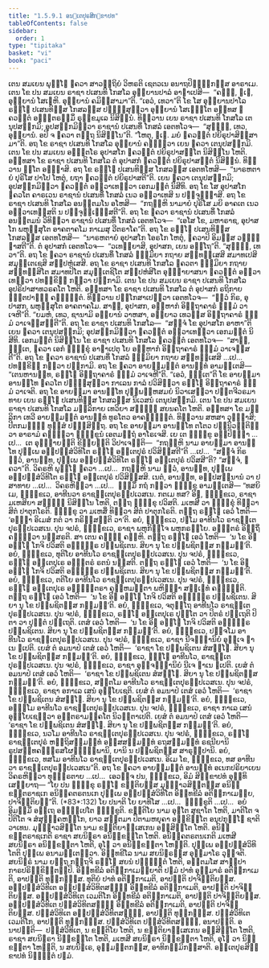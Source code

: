 ```yaml
---
title: "1.5.9.1 ອນ຺ເຕປຸຣສິກ຺ຂາປທ"
tableOfContents: false
sidebar:
  order: 1
type: "tipitaka"
basket: "vi"
book: "paci"
---
```



<DynamicBreadcrumb />

<Division number="494" book="paci">

<Paragraph number="1448" book="paci">
ເຕນ ສມເຍນ ພຸທ຺ໂຘ ຠຄວາ ສາວຕ຺ຖິຍໍ ວິຫຣຕິ ເຊຕວເນ ອນາຖປິຓ຺ຑິກສ຺ສ ອາຣາເມ. ເຕນ ໂຂ ປນ ສມເຍນ ຣາຊາ ປເສນທິ ໂກສໂລ ອຸຍ຺ຍານປາລໍ ອາຓາເປສິ—  “ຄຈ຺ຉ, ຠເຓ, ອຸຍ຺ຍານໍ ໂສເຘຫິ. ອຸຍ຺ຍານໍ ຄມິສ຺ສາມາ”ຕິ. “ເອວໍ, ເທວາ”ຕິ ໂຂ ໂສ ອຸຍ຺ຍານປາໂລ ຣຎ຺ໂຎ ປເສນທິສ຺ສ ໂກສລສ຺ສ ປຏິສ຺ສຸຕ຺ວາ ອຸຍ຺ຍານໍ ໂສເຘນ຺ໂຕ ອທ຺ທສ ຠຄວນ຺ຕໍ ອຎ຺ຎຕຣສ຺ມິໍ ຣຸກ຺ຂມູເລ ນິສິນ຺ນໍ. ທິສ຺ວານ ເຍນ ຣາຊາ ປເສນທິ ໂກສໂລ ເຕນຸປສງ຺ກມິ; ອຸປສງ຺ກມິຕ຺ວາ ຣາຊານໍ ປເສນທິໍ ໂກສລໍ ເອຕທໂວຈ—  “ສຸທ຺ຘໍ, ເທວ, ອຸຍ຺ຍານໍ. ອປິ ຈ ຠຄວາ ຕຕ຺ຖ ນິສິນ຺ໂນ”ຕິ. “ໂຫຕຸ, ຠເຓ. ມຍໍ ຠຄວນ຺ຕໍ ປຍິຣຸປາສິສ຺ສາມາ”ຕິ.
</Paragraph>

<Paragraph number="1449" book="paci">
ອຖ ໂຂ ຣາຊາ ປເສນທິ ໂກສໂລ ອຸຍ຺ຍານໍ ຄນ຺ຕ຺ວາ ເຍນ ຠຄວາ ເຕນຸປສງ຺ກມິ. ເຕນ ໂຂ ປນ ສມເຍນ ອຎ຺ຎຕໂຣ ອຸປາສໂກ ຠຄວນ຺ຕໍ ປຍິຣຸປາສນ຺ໂຕ ນິສິນ຺ໂນ ໂຫຕິ. ອທ຺ທສາ ໂຂ ຣາຊາ ປເສນທິ ໂກສໂລ ຕໍ ອຸປາສກໍ ຠຄວນ຺ຕໍ ປຍິຣຸປາສນ຺ຕໍ ນິສິນ຺ນໍ. ທິສ຺ວານ ຠີໂຕ ອຏ຺ຐາສິ. ອຖ ໂຂ ຣຎ຺ໂຎ ປເສນທິສ຺ສ ໂກສລສ຺ສ ເອຕທໂຫສິ—  “ນາຣຫຕາຍໍ ປຸຣິໂສ ປາໂປ ໂຫຕຸໍ, ຍຖາ ຠຄວນ຺ຕໍ ປຍິຣຸປາສຕີ”ຕິ. ເຍນ ຠຄວາ ເຕນຸປສງ຺ກມິ; ອຸປສງ຺ກມິຕ຺ວາ ຠຄວນ຺ຕໍ ອຠິວາເທຕ຺ວາ ເອກມນ຺ຕໍ ນິສີທິ. ອຖ ໂຂ ໂສ ອຸປາສໂກ ຠຄວໂຕ ຄາຣເວນ ຣາຊານໍ ປເສນທິໍ ໂກສລໍ ເນວ ອຠິວາເທສິ ນ ປຈ຺ຈຸຏ຺ຐາສິ. ອຖ ໂຂ ຣາຊາ ປເສນທິ ໂກສໂລ ອນຕ຺ຕມໂນ ອໂຫສິ—  “ກຖຎ຺ຫິ ນາມາຍໍ ປຸຣິໂສ ມຍິ ອາຄເຕ ເນວ ອຠິວາເທສ຺ສຕິ ນ ປຈ຺ຈຸຏ຺ເຐສ຺ສຕີ”ຕິ. ອຖ ໂຂ ຠຄວາ ຣາຊານໍ ປເສນທິໍ ໂກສລໍ ອນຕ຺ຕມນໍ ວິທິຕ຺ວາ ຣາຊານໍ ປເສນທິໍ ໂກສລໍ ເອຕທໂວຈ—  “ເອໂສ ໂຂ, ມຫາຣາຊ, ອຸປາສໂກ ພຫຸສ຺ສຸໂຕ ອາຄຕາຄໂມ ກາເມສຸ ວີຕຣາໂຄ”ຕິ. ອຖ ໂຂ ຣຎ຺ໂຎ ປເສນທິສ຺ສ ໂກສລສ຺ສ ເອຕທໂຫສິ—  “ນາຣຫຕາຍໍ ອຸປາສໂກ ໂອຣໂກ ໂຫຕຸໍ, ຠຄວາປິ ອິມສ຺ສ ວຓ຺ຓໍ ຠາສຕີ”ຕິ. ຕໍ ອຸປາສກໍ ເອຕທໂວຈ—  “ວເທຍ຺ຍາສິ, ອຸປາສກ, ເຍນ ອຕ຺ໂຖ”ຕິ. “ສຸຏ຺ຐຸ, ເທວາ”ຕິ. ອຖ ໂຂ ຠຄວາ ຣາຊານໍ ປເສນທິໍ ໂກສລໍ ຘມ຺ມິຍາ ກຖາຍ ສນ຺ທສ຺ເສສິ ສມາທເປສິ ສມຸຕ຺ເຕເຊສິ ສມ຺ປຫໍເສສິ. ອຖ ໂຂ ຣາຊາ ປເສນທິ ໂກສໂລ ຠຄວຕາ ຘມ຺ມິຍາ ກຖາຍ ສນ຺ທສ຺ສິໂຕ ສມາທປິໂຕ ສມຸຕ຺ເຕຊິໂຕ ສມ຺ປຫໍສິໂຕ ອຸຏ຺ຐາຍາສນາ ຠຄວນ຺ຕໍ ອຠິວາເທຕ຺ວາ ປທກ຺ຂິຓໍ ກຕ຺ວາ ປກ຺ກາມິ.
</Paragraph>

</Division>
<Division number="495" book="paci">

<Paragraph number="1450" book="paci">
ເຕນ ໂຂ ປນ ສມເຍນ ຣາຊາ ປເສນທິ ໂກສໂລ ອຸປຣິປາສາທວຣຄໂຕ ໂຫຕິ. ອທ຺ທສາ ໂຂ ຣາຊາ ປເສນທິ ໂກສໂລ ຕໍ ອຸປາສກໍ ຣຖິກາຍ ຉຕ຺ຕປາຓິໍ ຄຈ຺ຉນ຺ຕໍ. ທິສ຺ວານ ປກ຺ໂກສາເປຕ຺ວາ ເອຕທໂວຈ—  “ຕ຺ວໍ ກິຣ, ອຸປາສກ, ພຫຸສ຺ສຸໂຕ ອາຄຕາຄໂມ. ສາຘຸ, ອຸປາສກ, ອມ຺ຫາກໍ ອິຕ຺ຖາຄາຣໍ ຘມ຺ມໍ ວາເຈຫີ”ຕິ. “ຍມຫໍ, ເທວ, ຊານາມິ ອຍ຺ຍານໍ ວາຫສາ, ອຍ຺ຍາວ ເທວສ຺ສ ອິຕ຺ຖາຄາຣໍ ຘມ຺ມໍ ວາເຈສ຺ສນ຺ຕີ”ຕິ. ອຖ ໂຂ ຣາຊາ ປເສນທິ ໂກສໂລ—  “ສຈ຺ຈໍ ໂຂ ອຸປາສໂກ ອາຫາ”ຕິ ເຍນ ຠຄວາ ເຕນຸປສງ຺ກມິ; ອຸປສງ຺ກມິຕ຺ວາ ຠຄວນ຺ຕໍ ອຠິວາເທຕ຺ວາ ເອກມນ຺ຕໍ ນິສີທິ. ເອກມນ຺ຕໍ ນິສິນ຺ໂນ ໂຂ ຣາຊາ ປເສນທິ ໂກສໂລ ຠຄວນ຺ຕໍ ເອຕທໂວຈ—  “ສາຘຸ, ຠນ຺ເຕ, ຠຄວາ ເອກໍ ຠິກ຺ຂຸໍ ອາຓາເປຕຸ ໂຍ ອມ຺ຫາກໍ ອິຕ຺ຖາຄາຣໍ ຘມ຺ມໍ ວາເຈສ຺ສຕີ”ຕິ. ອຖ ໂຂ ຠຄວາ ຣາຊານໍ ປເສນທິໍ ໂກສລໍ ຘມ຺ມິຍາ ກຖາຍ ສນ຺ທສ຺ເສສິ …ເປ…  ປທກ຺ຂິຓໍ ກຕ຺ວາ ປກ຺ກາມິ. ອຖ ໂຂ ຠຄວາ ອາຍສ຺ມນ຺ຕໍ ອານນ຺ທໍ ອາມນ຺ເຕສິ—  “ເຕນຫານນ຺ທ, ຣຎ຺ໂຎ ອິຕ຺ຖາຄາຣໍ ຘມ຺ມໍ ວາເຈຫີ”ຕິ. “ເອວໍ, ຠນ຺ເຕ”ຕິ ໂຂ ອາຍສ຺ມາ ອານນ຺ໂທ ຠຄວໂຕ ປຏິສ຺ສຸຕ຺ວາ ກາເລນ ກາລໍ ປວິສິຕ຺ວາ ຣຎ຺ໂຎ ອິຕ຺ຖາຄາຣໍ ຘມ຺ມໍ ວາເຈຕິ. ອຖ ໂຂ ອາຍສ຺ມາ ອານນ຺ໂທ ປຸພ຺ພຓ຺ຫສມຍໍ ນິວາເສຕ຺ວາ ປຕ຺ຕຈີວຣມາທາຍ ເຍນ ຣຎ຺ໂຎ ປເສນທິສ຺ສ ໂກສລສ຺ສ ນິເວສນໍ ເຕນຸປສງ຺ກມິ.
</Paragraph>

</Division>
<Division number="496" book="paci">

<Paragraph number="1451" book="paci">
ເຕນ ໂຂ ປນ ສມເຍນ ຣາຊາ ປເສນທິ ໂກສໂລ ມລ຺ລິກາຍ ເທວິຍາ ສທ຺ຘິໍ ສຍນຄໂຕ ໂຫຕິ. ອທ຺ທສາ ໂຂ ມລ຺ລິກາ ເທວີ ອາຍສ຺ມນ຺ຕໍ ອານນ຺ທໍ ທູຣໂຕວ ອາຄຈ຺ຉນ຺ຕໍ. ທິສ຺ວານ ສຫສາ ວຸຏ຺ຐາສິ; ປີຕກມຏ຺ຐໍ ທຸສ຺ສໍ ປຠສ຺ສິຕ຺ຖ. ອຖ ໂຂ ອາຍສ຺ມາ ອານນ຺ໂທ ຕໂຕວ ປຏິນິວຕ຺ຕິຕ຺ວາ ອາຣາມໍ ຄນ຺ຕ຺ວາ ຠິກ຺ຂູນໍ ເອຕມຕ຺ຖໍ ອາໂຣເຈສິ. ເຍ ເຕ ຠິກ຺ຂູ ອປ຺ປິຈ຺ຉາ …ເປ…  ເຕ ອຸຊ຺ຌາຍນ຺ຕິ ຂິຍ຺ຍນ຺ຕິ ວິປາເຈນ຺ຕິ—  “ກຖຎ຺ຫິ ນາມ ອາຍສ຺ມາ ອານນ຺ໂທ ປຸພ຺ເພ ອປ຺ປຏິສໍວິທິໂຕ ຣຎ຺ໂຎ ອນ຺ເຕປຸຣໍ ປວິສິສ຺ສຕີ”ຕິ …ເປ…  “ສຈ຺ຈໍ ກິຣ ຕ຺ວໍ, ອານນ຺ທ, ປຸພ຺ເພ ອປ຺ປຏິສໍວິທິໂຕ ຣຎ຺ໂຎ ອນ຺ເຕປຸຣໍ ປວິສສີ”ຕິ? “ສຈ຺ຈໍ, ຠຄວາ”ຕິ. ວິຄຣຫິ ພຸທ຺ໂຘ ຠຄວາ …ເປ…  ກຖຎ຺ຫິ ນາມ ຕ຺ວໍ, ອານນ຺ທ, ປຸພ຺ເພ ອປ຺ປຏິສໍວິທິໂຕ ຣຎ຺ໂຎ ອນ຺ເຕປຸຣໍ ປວິສິສ຺ສສິ. ເນຕໍ, ອານນ຺ທ, ອປ຺ປສນ຺ນານໍ ວາ ປສາທາຍ …ເປ…  ວິຄຣຫິຕ຺ວາ …ເປ…  ຘມ຺ມິໍ ກຖໍ ກຕ຺ວາ ຠິກ຺ຂູ ອາມນ຺ເຕສິ—
</Paragraph>

</Division>
<Division number="497" book="paci">

<Paragraph number="1452" book="paci">
“ທສຍິເມ, ຠິກ຺ຂເວ, ອາທີນວາ ຣາຊນ຺ເຕປຸຣປ຺ປເວສເນ. ກຕເມ ທສ? ອິຘ, ຠິກ຺ຂເວ, ຣາຊາ ມເຫສິຍາ ສທ຺ຘິໍ ນິສິນ຺ໂນ ໂຫຕິ, ຕຕ຺ຖ ຠິກ຺ຂຸ ປວິສຕິ. ມເຫສີ ວາ ຠິກ຺ຂຸໍ ທິສ຺ວາ ສິຕໍ ປາຕຸກໂຣຕິ. ຠິກ຺ຂຸ ວາ ມເຫສິໍ ທິສ຺ວາ ສິຕໍ ປາຕຸກໂຣຕິ. ຕຕ຺ຖ ຣຎ຺ໂຎ ເອວໍ ໂຫຕິ—  ‘ອທ຺ຘາ ອິເມສໍ ກຕໍ ວາ ກຣິສ຺ສນ຺ຕິ ວາ’ຕິ. ອຍໍ, ຠິກ຺ຂເວ, ປຐໂມ ອາທີນໂວ ຣາຊນ຺ເຕປຸຣປ຺ປເວສເນ.
</Paragraph>

<Paragraph number="1453" book="paci">
ປຸນ ຈປຣໍ, ຠິກ຺ຂເວ, ຣາຊາ ພຫຸກິຈ຺ໂຈ ພຫຸກຣຓີໂຍ. ອຎ຺ຎຕຣໍ ອິຕ຺ຖິໍ ຄນ຺ຕ຺ວາ ນສ຺ສຣຕິ. ສາ ເຕນ ຄພ຺ຠໍ ຄຓ຺ຫິ. ຕຕ຺ຖ ຣຎ຺ໂຎ ເອວໍ ໂຫຕິ—  ‘ນ ໂຂ ອິຘ ອຎ຺ໂຎ ໂກຈິ ປວິສຕິ ອຎ຺ຎຕ຺ຣ ປພ຺ພຊິເຕນ. ສິຍາ ນຸ ໂຂ ປພ຺ພຊິຕສ຺ສ ກມ຺ມນ຺’ຕິ. ອຍໍ, ຠິກ຺ຂເວ, ທຸຕິໂຍ ອາທີນໂວ ຣາຊນ຺ເຕປຸຣປ຺ປເວສເນ.
</Paragraph>

<Paragraph number="1454" book="paci">
ປຸນ ຈປຣໍ, ຠິກ຺ຂເວ, ຣຎ຺ໂຎ ອນ຺ເຕປຸເຣ ອຎ຺ຎຕຣໍ ຣຕນໍ ນສ຺ສຕິ. ຕຕ຺ຖ ຣຎ຺ໂຎ ເອວໍ ໂຫຕິ—  ‘ນ ໂຂ ອິຘ ອຎ຺ໂຎ ໂກຈິ ປວິສຕິ ອຎ຺ຎຕ຺ຣ ປພ຺ພຊິເຕນ. ສິຍາ ນຸ ໂຂ ປພ຺ພຊິຕສ຺ສ ກມ຺ມນ຺’ຕິ. ອຍໍ, ຠິກ຺ຂເວ, ຕຕິໂຍ ອາທີນໂວ ຣາຊນ຺ເຕປຸຣປ຺ປເວສເນ.
</Paragraph>

<Paragraph number="1455" book="paci">
ປຸນ ຈປຣໍ, ຠິກ຺ຂເວ, ຣຎ຺ໂຎ ອນ຺ເຕປຸເຣ ອພ຺ຠນ຺ຕຣາ ຄຸຍ຺ຫມນ຺ຕາ ພຫິທ຺ຘາ ສມ຺ເຠທໍ ຄຈ຺ຉນ຺ຕິ. ຕຕ຺ຖ ຣຎ຺ໂຎ ເອວໍ ໂຫຕິ—  ‘ນ ໂຂ ອິຘ ອຎ຺ໂຎ ໂກຈິ ປວິສຕິ ອຎ຺ຎຕ຺ຣ ປພ຺ພຊິເຕນ. ສິຍາ ນຸ ໂຂ ປພ຺ພຊິຕສ຺ສ ກມ຺ມນ຺’ຕິ. ອຍໍ, ຠິກ຺ຂເວ, ຈຕຸຕ຺ໂຖ ອາທີນໂວ ຣາຊນ຺ເຕປຸຣປ຺ປເວສເນ.
</Paragraph>

<Paragraph number="1456" book="paci">
ປຸນ ຈປຣໍ, ຠິກ຺ຂເວ, ຣຎ຺ໂຎ ອນ຺ເຕປຸເຣ ປຸຕ຺ໂຕ ວາ ປິຕຣໍ ປຕ຺ເຖຕິ ປິຕາ ວາ ປຸຕ຺ຕໍ ປຕ຺ເຖຕິ. ເຕສໍ ເອວໍ ໂຫຕິ—  ‘ນ ໂຂ ອິຘ ອຎ຺ໂຎ ໂກຈິ ປວິສຕິ ອຎ຺ຎຕ຺ຣ ປພ຺ພຊິເຕນ. ສິຍາ ນຸ ໂຂ ປພ຺ພຊິຕສ຺ສ ກມ຺ມນ຺’ຕິ. ອຍໍ, ຠິກ຺ຂເວ, ປຎ຺ຈໂມ ອາທີນໂວ ຣາຊນ຺ເຕປຸຣປ຺ປເວສເນ.
</Paragraph>

<Paragraph number="1457" book="paci">
ປຸນ ຈປຣໍ, ຠິກ຺ຂເວ, ຣາຊາ ນີຈຏ຺ຐານິຍໍ ອຸຈ຺ເຈ ຐາເນ ຐເປຕິ. ເຍສໍ ຕໍ ອມນາປໍ ເຕສໍ ເອວໍ ໂຫຕິ—  ‘ຣາຊາ ໂຂ ປພ຺ພຊິເຕນ ສໍສຏ຺ໂຐ. ສິຍາ ນຸ ໂຂ ປພ຺ພຊິຕສ຺ສ ກມ຺ມນ຺’ຕິ. ອຍໍ, ຠິກ຺ຂເວ, ຉຏ຺ໂຐ ອາທີນໂວ, ຣາຊນ຺ເຕປຸຣປ຺ປເວສເນ.
</Paragraph>

<Paragraph number="1458" book="paci">
ປຸນ ຈປຣໍ, ຠິກ຺ຂເວ, ຣາຊາ ອຸຈ຺ຈຏ຺ຐານິຍໍ ນີເຈ ຐາເນ ຐເປຕິ. ເຍສໍ ຕໍ ອມນາປໍ ເຕສໍ ເອວໍ ໂຫຕິ—  ‘ຣາຊາ ໂຂ ປພ຺ພຊິເຕນ ສໍສຏ຺ໂຐ. ສິຍາ ນຸ ໂຂ ປພ຺ພຊິຕສ຺ສ ກມ຺ມນ຺’ຕິ. ອຍໍ, ຠິກ຺ຂເວ, ສຕ຺ຕໂມ ອາທີນໂວ ຣາຊນ຺ເຕປຸຣປ຺ປເວສເນ.
</Paragraph>

<Paragraph number="1459" book="paci">
ປຸນ ຈປຣໍ, ຠິກ຺ຂເວ, ຣາຊາ ອກາເລ ເສນໍ ອຸຍ຺ໂຍເຊຕິ. ເຍສໍ ຕໍ ອມນາປໍ ເຕສໍ ເອວໍ ໂຫຕິ—  ‘ຣາຊາ ໂຂ ປພ຺ພຊິເຕນ ສໍສຏ຺ໂຐ. ສິຍາ ນຸ ໂຂ ປພ຺ພຊິຕສ຺ສ ກມ຺ມນ຺’ຕິ. ອຍໍ, ຠິກ຺ຂເວ, ອຏ຺ຐໂມ ອາທີນໂວ ຣາຊນ຺ເຕປຸຣປ຺ປເວສເນ.
</Paragraph>

<Paragraph number="1460" book="paci">
ປຸນ ຈປຣໍ, ຠິກ຺ຂເວ, ຣາຊາ ກາເລ ເສນໍ ອຸຍ຺ໂຍເຊຕ຺ວາ ອນ຺ຕຣາມຄ຺ຄໂຕ ນິວຕ຺ຕາເປຕິ. ເຍສໍ ຕໍ ອມນາປໍ ເຕສໍ ເອວໍ ໂຫຕິ—  ‘ຣາຊາ ໂຂ ປພ຺ພຊິເຕນ ສໍສຏ຺ໂຐ. ສິຍາ ນຸ ໂຂ ປພ຺ພຊິຕສ຺ສ ກມ຺ມນ຺’ຕິ. ອຍໍ, ຠິກ຺ຂເວ, ນວໂມ ອາທີນໂວ ຣາຊນ຺ເຕປຸຣປ຺ປເວສເນ.
</Paragraph>

<Paragraph number="1461" book="paci">
ປຸນ ຈປຣໍ, ຠິກ຺ຂເວ, ຣຎ຺ໂຎ ຣາຊນ຺ເຕປຸຣໍ ຫຕ຺ຖິສມ຺ມທ຺ທໍ ອສ຺ສສມ຺ມທ຺ທໍ ຣຖສມ຺ມທ຺ທໍ ຣຊນີຍານິ ຣູປສທ຺ທຄນ຺ຘຣສໂຜຏ຺ຐພ຺ພານິ, ຍານິ ນ ປພ຺ພຊິຕສ຺ສ ສາຣຸປ຺ປານິ. ອຍໍ, ຠິກ຺ຂເວ, ທສໂມ ອາທີນໂວ ຣາຊນ຺ເຕປຸຣປ຺ປເວສເນ. ອິເມ ໂຂ, ຠິກ຺ຂເວ, ທສ ອາທີນວາ ຣາຊນ຺ເຕປຸຣປ຺ປເວສເນ”ຕິ. ອຖ ໂຂ ຠຄວາ ອາຍສ຺ມນ຺ຕໍ ອານນ຺ທໍ ອເນກປຣິຍາເຍນ ວິຄຣຫິຕ຺ວາ ທຸພ຺ຠຣຕາຍ …ເປ…  ເອວຎ຺ຈ ປນ, ຠິກ຺ຂເວ, ອິມໍ ສິກ຺ຂາປທໍ ອຸທ຺ທິເສຍ຺ຍາຖ—
</Paragraph>

</Division>
<Division number="498" book="paci">

<Paragraph number="1462" book="paci">
<Emphasis>“ໂຍ ປນ ຠິກ຺ຂຸ ຣຎ຺ໂຎ ຂຕ຺ຕິຍສ຺ສ ມຸທ຺ຘາວສິຕ຺ຕສ຺ສ ອນິກ຺ຂນ຺ຕຣາຊເກ ອນິຄ຺ຄຕຣຕນເກ ປຸພ຺ເພ ອປ຺ປຏິສໍວິທິໂຕ ອິນ຺ທຂີລໍ ອຕິກ຺ກາເມຍ຺ຍ, ປາຈິຕ຺ຕິຍນ຺”</Emphasis>ຕິ. (*83*:<Emphasis>132</Emphasis>)
</Paragraph>

</Division>
<Division number="499" book="paci">

<Paragraph number="1463" book="paci">
<Emphasis>ໂຍ ປນາ</Emphasis>ຕິ ໂຍ ຍາທິໂສ …ເປ…  <Emphasis>ຠິກ຺ຂູ</Emphasis>ຕິ …ເປ…  ອຍໍ ອິມສ຺ມິໍ ອຕ຺ເຖ ອຘິປ຺ເປໂຕ ຠິກ຺ຂູຕິ.
</Paragraph>

<Paragraph number="1464" book="paci">
<Emphasis>ຂຕ຺ຕິໂຍ</Emphasis> ນາມ ອຸຠໂຕ ສຸຊາໂຕ ໂຫຕິ, ມາຕິໂຕ ຈ ປິຕິໂຕ ຈ ສໍສຸທ຺ຘຄຫຓິໂກ, ຍາວ ສຕ຺ຕມາ ປິຕາມຫຍຸຄາ ອກ຺ຂິຕ຺ໂຕ ອນຸປກຸຏ຺ໂຐ ຊາຕິວາເທນ.
</Paragraph>

<Paragraph number="1465" book="paci">
<Emphasis>ມຸທ຺ຘາວສິຕ຺ໂຕ</Emphasis> ນາມ ຂຕ຺ຕິຍາຠິເສເກນ ອຠິສິຕ຺ໂຕ ໂຫຕິ.
</Paragraph>

<Paragraph number="1466" book="paci">
<Emphasis>ອນິກ຺ຂນ຺ຕຣາຊເກ</Emphasis>ຕິ ຣາຊາ ສຍນິຆຣາ ອນິກ຺ຂນ຺ໂຕ ໂຫຕິ.
</Paragraph>

<Paragraph number="1467" book="paci">
<Emphasis>ອນິຄ຺ຄຕຣຕນເກ</Emphasis>ຕິ ມເຫສີ ສຍນິຆຣາ ອນິກ຺ຂນ຺ຕາ ໂຫຕິ, ອຸໂຠ ວາ ອນິກ຺ຂນ຺ຕາ ໂຫນ຺ຕິ.
</Paragraph>

<Paragraph number="1468" book="paci">
<Emphasis>ປຸພ຺ເພ ອປ຺ປຏິສໍວິທິໂຕ</Emphasis>ຕິ ປຸພ຺ເພ ອນາມນ຺ເຕຕ຺ວາ.
</Paragraph>

<Paragraph number="1469" book="paci">
<Emphasis>ອິນ຺ທຂີໂລ</Emphasis> ນາມ ສຍນິຆຣສ຺ສ ອຸມ຺ມາໂຣ ວຸຈ຺ຈຕິ.
</Paragraph>

<Paragraph number="1470" book="paci">
<Emphasis>ສຍນິຆຣໍ</Emphasis> ນາມ ຍຕ຺ຖ ກຕ຺ຖຈິ ຣຎ຺ໂຎ ສຍນໍ ປຎ຺ຎຕ຺ຕໍ ໂຫຕິ, ອນ຺ຕມໂສ ສາຓິປາກາຣປຣິກ຺ຂິຕ຺ຕມ຺ປິ.
</Paragraph>

<Paragraph number="1471" book="paci">
<Emphasis>ອິນ຺ທຂີລໍ ອຕິກ຺ກາເມຍ຺ຍາ</Emphasis>ຕິ ປຐມໍ ປາທໍ ອຸມ຺ມາຣໍ ອຕິກ຺ກາເມຕິ, ອາປຕ຺ຕິ ທຸກ຺ກຏສ຺ສ. ທຸຕິຍໍ ປາທໍ ອຕິກ຺ກາເມຕິ, ອາປຕ຺ຕິ ປາຈິຕ຺ຕິຍສ຺ສ.
</Paragraph>

</Division>
<Division number="500" book="paci">

<Paragraph number="1472" book="paci">
ອປ຺ປຏິສໍວິທິເຕ ອປ຺ປຏິສໍວິທິຕສຎ຺ຎີ ອິນ຺ທຂີລໍ ອຕິກ຺ກາເມຕິ, ອາປຕ຺ຕິ ປາຈິຕ຺ຕິຍສ຺ສ. ອປ຺ປຏິສໍວິທິເຕ ເວມຕິໂກ ອິນ຺ທຂີລໍ ອຕິກ຺ກາເມຕິ, ອາປຕ຺ຕິ ປາຈິຕ຺ຕິຍສ຺ສ. ອປ຺ປຏິສໍວິທິເຕ ປຏິສໍວິທິຕສຎ຺ຎີ ອິນ຺ທຂີລໍ ອຕິກ຺ກາເມຕິ, ອາປຕ຺ຕິ ປາຈິຕ຺ຕິຍສ຺ສ.
</Paragraph>

<Paragraph number="1473" book="paci">
ປຏິສໍວິທິເຕ ອປ຺ປຏິສໍວິທິຕສຎ຺ຎີ, ອາປຕ຺ຕິ ທຸກ຺ກຏສ຺ສ. ປຏິສໍວິທິເຕ ເວມຕິໂກ, ອາປຕ຺ຕິ ທຸກ຺ກຏສ຺ສ. ປຏິສໍວິທິເຕ ປຏິສໍວິທິຕສຎ຺ຎີ, ອນາປຕ຺ຕິ.
</Paragraph>

</Division>
<Division number="501" book="paci">

<Paragraph number="1474" book="paci">
ອນາປຕ຺ຕິ—  ປຏິສໍວິທິເຕ, ນ ຂຕ຺ຕິໂຍ ໂຫຕິ, ນ ຂຕ຺ຕິຍາຠິເສເກນ ອຠິສິຕ຺ໂຕ ໂຫຕິ, ຣາຊາ ສຍນິຆຣາ ນິກ຺ຂນ຺ໂຕ ໂຫຕິ, ມເຫສີ ສຍນິຆຣາ ນິກ຺ຂນ຺ຕາ ໂຫຕິ, ອຸໂຠ ວາ ນິກ຺ຂນ຺ຕາ ໂຫນ຺ຕິ, ນ ສຍນິຆເຣ, ອຸມ຺ມຕ຺ຕກສ຺ສ, ອາທິກມ຺ມິກສ຺ສາຕິ.

</Paragraph>
</Division>

<Paragraph number="1475" type="center" book="paci">
ອນ຺ເຕປຸຣສິກ຺ຂາປທໍ ນິຏ຺ຐິຕໍ ປຐມໍ.
</Paragraph>